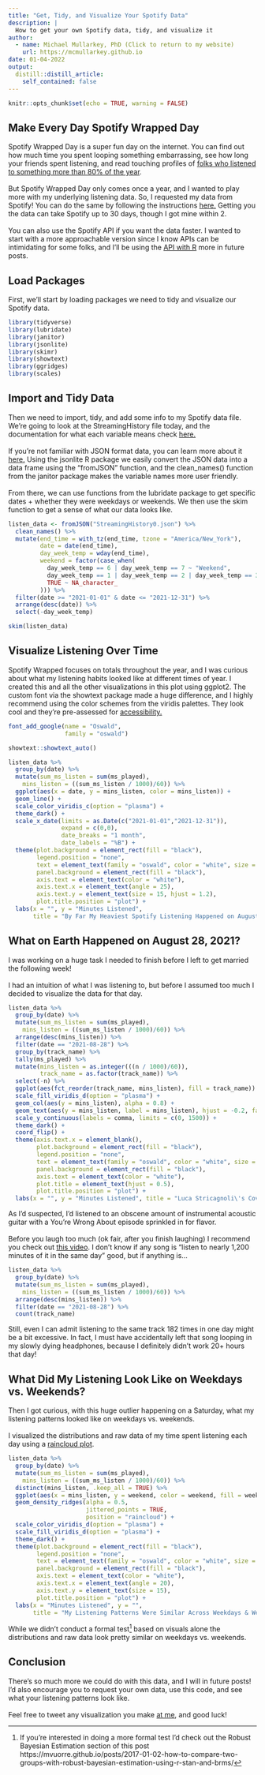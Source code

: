 ```yaml
---
title: "Get, Tidy, and Visualize Your Spotify Data"
description: |
  How to get your own Spotify data, tidy, and visualize it
author:
  - name: Michael Mullarkey, PhD (Click to return to my website)
    url: https://mcmullarkey.github.io
date: 01-04-2022
output:
  distill::distill_article:
    self_contained: false
---
```



```r
knitr::opts_chunk$set(echo = TRUE, warning = FALSE)
```

## Make Every Day Spotify Wrapped Day

Spotify Wrapped Day is a super fun day on the internet. You can find out how much time you spent looping something embarrassing, see how long your friends spent listening, and read touching profiles of [folks who listened to something more than 80% of the year](https://newsletters.theatlantic.com/galaxy-brain/61a939762e822d00205caadf/spotify-wrapped-extreme/){target="_blank"}. <br>
<br>
But Spotify Wrapped Day only comes once a year, and I wanted to play more with my underlying listening data. So, I requested my data from Spotify! You can do the same by following the instructions [here.](https://support.spotify.com/us/article/data-rights-and-privacy-settings/){target="_blank"} Getting you the data can take Spotify up to 30 days, though I got mine within 2. <br>
<br>
You can also use the Spotify API if you want the data faster. I wanted to start with a more approachable version since I know APIs can be intimidating for some folks, and I'll be using the [API with R](https://www.rcharlie.com/spotifyr/){target="_blank"} more in future posts.

## Load Packages

First, we'll start by loading packages we need to tidy and visualize our Spotify data.

```r

library(tidyverse)
library(lubridate)
library(janitor)
library(jsonlite)
library(skimr)
library(showtext)
library(ggridges)
library(scales)

```

## Import and Tidy Data

Then we need to import, tidy, and add some info to my Spotify data file. We're going to look at the StreamingHistory file today, and the documentation for what each variable means check [here.](https://support.spotify.com/us/article/understanding-my-data/){target="_blank"} <br>
<br>
If you're not familiar with JSON format data, you can learn more about it [here.](https://www.w3schools.com/whatis/whatis_json.asp){target="_blank"} Using the jsonlite R package we easily convert the JSON data into a data frame using the "fromJSON" function, and the clean_names() function from the janitor package makes the variable names more user friendly. <br> 
<br>
From there, we can use functions from the lubridate package to get specific dates + whether they were weekdays or weekends. We then use the skim function to get a sense of what our data looks like.

```r

listen_data <- fromJSON("StreamingHistory0.json") %>% 
  clean_names() %>% 
  mutate(end_time = with_tz(end_time, tzone = "America/New_York"),
         date = date(end_time),
         day_week_temp = wday(end_time),
         weekend = factor(case_when(
           day_week_temp == 6 | day_week_temp == 7 ~ "Weekend",
           day_week_temp == 1 | day_week_temp == 2 | day_week_temp == 3 | day_week_temp == 4 | day_week_temp == 5 ~ "Weekday",
           TRUE ~ NA_character_
         ))) %>% 
  filter(date >= "2021-01-01" & date <= "2021-12-31") %>% 
  arrange(desc(date)) %>% 
  select(-day_week_temp)

skim(listen_data)

```
## Visualize Listening Over Time

Spotify Wrapped focuses on totals throughout the year, and I was curious about what my listening habits looked like at different times of year. I created this and all the other visualizations in this plot using ggplot2. The custom font via the showtext package made a huge difference, and I highly recommend using the color schemes from the viridis palettes. They look cool and they're pre-assessed for [accessibility.](https://cran.r-project.org/web/packages/viridis/vignettes/intro-to-viridis.html){target="_blank"} 

```r

font_add_google(name = "Oswald",
                family = "oswald")

showtext::showtext_auto()

listen_data %>%
  group_by(date) %>% 
  mutate(sum_ms_listen = sum(ms_played),
    mins_listen = ((sum_ms_listen / 1000)/60)) %>% 
  ggplot(aes(x = date, y = mins_listen, color = mins_listen)) +
  geom_line() +
  scale_color_viridis_c(option = "plasma") +
  theme_dark() +
  scale_x_date(limits = as.Date(c("2021-01-01","2021-12-31")),
               expand = c(0,0),
               date_breaks = "1 month",
               date_labels = "%B") +
  theme(plot.background = element_rect(fill = "black"),
        legend.position = "none",
        text = element_text(family = "oswald", color = "white", size = 15),
        panel.background = element_rect(fill = "black"),
        axis.text = element_text(color = "white"),
        axis.text.x = element_text(angle = 25),
        axis.text.y = element_text(size = 15, hjust = 1.2),
        plot.title.position = "plot") +
  labs(x = "", y = "Minutes Listened",
       title = "By Far My Heaviest Spotify Listening Happened on August 28, 2021")
```

## What on Earth Happened on August 28, 2021?

I was working on a huge task I needed to finish before I left to get married the following week! <br>
<br>
I had an intuition of what I was listening to, but before I assumed too much I decided to visualize the data for that day.

```r

listen_data %>%
  group_by(date) %>% 
  mutate(sum_ms_listen = sum(ms_played),
    mins_listen = ((sum_ms_listen / 1000)/60)) %>% 
  arrange(desc(mins_listen)) %>% 
  filter(date == "2021-08-28") %>% 
  group_by(track_name) %>% 
  tally(ms_played) %>% 
  mutate(mins_listen = as.integer(((n / 1000)/60)),
         track_name = as.factor(track_name)) %>% 
  select(-n) %>% 
  ggplot(aes(fct_reorder(track_name, mins_listen), fill = track_name)) +
  scale_fill_viridis_d(option = "plasma") +
  geom_col(aes(y = mins_listen), alpha = 0.8) +
  geom_text(aes(y = mins_listen, label = mins_listen), hjust = -0.2, family = "oswald", color = "white", size = 5) +
  scale_y_continuous(labels = comma, limits = c(0, 1500)) +
  theme_dark() +
  coord_flip() +
  theme(axis.text.x = element_blank(),
        plot.background = element_rect(fill = "black"),
        legend.position = "none",
        text = element_text(family = "oswald", color = "white", size = 15),
        panel.background = element_rect(fill = "black"),
        axis.text = element_text(color = "white"),
        plot.title = element_text(hjust = 0.5),
        plot.title.position = "plot") +
  labs(x = "", y = "Minutes Listened", title = "Luca Stricagnoli\'s Cover of Sweet Child O' Mine Ruled That Day")


```
As I'd suspected, I'd listened to an obscene amount of instrumental acoustic guitar with a You're Wrong About episode sprinkled in for flavor. <br>
<br>
Before you laugh too much (ok fair, after you finish laughing) I recommend you check out [this video](https://www.youtube.com/watch?v=Ok5d8nXAngw){target="_blank"}. I don't know if any song is "listen to nearly 1,200 minutes of it in the same day" good, but if anything is...

```r

listen_data %>%
  group_by(date) %>% 
  mutate(sum_ms_listen = sum(ms_played),
    mins_listen = ((sum_ms_listen / 1000)/60)) %>% 
  arrange(desc(mins_listen)) %>% 
  filter(date == "2021-08-28") %>% 
  count(track_name)

```

Still, even I can admit listening to the same track 182 times in one day might be a bit excessive. In fact, I must have accidentally left that song looping in my slowly dying headphones, because I definitely didn't work 20+ hours that day!

## What Did My Listening Look Like on Weekdays vs. Weekends?

Then I got curious, with this huge outlier happening on a Saturday, what my listening patterns looked like on weekdays vs. weekends. <br>
<br>
I visualized the distributions and raw data of my time spent listening each day using a [raincloud plot](https://wellcomeopenresearch.org/articles/4-63){target="_blank"}.

```r

listen_data %>%
  group_by(date) %>% 
  mutate(sum_ms_listen = sum(ms_played),
    mins_listen = ((sum_ms_listen / 1000)/60)) %>% 
  distinct(mins_listen, .keep_all = TRUE) %>% 
  ggplot(aes(x = mins_listen, y = weekend, color = weekend, fill = weekend)) +
  geom_density_ridges(alpha = 0.5,
                      jittered_points = TRUE,
                      position = "raincloud") +
  scale_color_viridis_d(option = "plasma") +
  scale_fill_viridis_d(option = "plasma") +
  theme_dark() +
  theme(plot.background = element_rect(fill = "black"),
        legend.position = "none",
        text = element_text(family = "oswald", color = "white", size = 15),
        panel.background = element_rect(fill = "black"),
        axis.text = element_text(color = "white"),
        axis.text.x = element_text(angle = 20),
        axis.text.y = element_text(size = 15),
        plot.title.position = "plot") +
  labs(x = "Minutes Listened", y = "",
       title = "My Listening Patterns Were Similar Across Weekdays & Weekends")

```

While we didn't conduct a formal test^[If you're interested in doing a more formal test I'd check out the Robust Bayesian Estimation section of this post https://mvuorre.github.io/posts/2017-01-02-how-to-compare-two-groups-with-robust-bayesian-estimation-using-r-stan-and-brms/] based on visuals alone the distributions and raw data look pretty similar on weekdays vs. weekends.

## Conclusion

There's so much more we could do with this data, and I will in future posts! I'd also encourage you to request your own data, use this code, and see what your listening patterns look like. <br>
<br>
Feel free to tweet any visualization you make [at me](https://twitter.com/mcmullarkey){target="_blank"}, and good luck!


